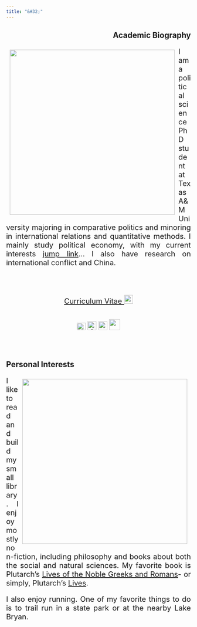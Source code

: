 ```yaml
---
title: "&#32;"
---
```

<head> <meta Nicholas Norfleet Ray/>
  <!-- Google tag (gtag.js) -->
  <script async src="https://www.googletagmanager.com/gtag/js?id=G-2BJ6GPSDGY"></script>
  <script>
    window.dataLayer = window.dataLayer || [];
    function gtag(){dataLayer.push(arguments);}
    gtag('js', new Date());
    gtag('config', 'G-2BJ6GPSDGY');
  </script>
  <meta Political Science/>
  <meta Texas A&M University/>
</head>
<section>
<h1 align="right"> Academic Biography </h1>
  <p> <img src="index_files/Self-Portrait.jpg" style="float:left;padding:10px;width:450px;height:450px;">
  </p>
  <p align="justify" style = "font-size:20px;margin-bottom:2cm;"> I am a political science PhD student at Texas A&M University majoring in comparative politics and minoring in international relations and quantitative methods. I mainly study political economy, with my current interests <a href="https://nicholasnray.com/research.html#div_id">jump link</a>... I also have research on international conflict and China. </p>
  <p align="center" style = "font-size:20px;margin-bottom:1cm;"><a href=index_files/Ray_CV.pdf>Curriculum Vitae <img src="index_files/cv.png" style="width:24px;height:24px;"></a> </p>
  <p align="center" style = "font-size:20px;margin-bottom:2cm;">
  <a href = "mailto: nnray@tamu.edu"> <img src="index_files/gmail.png" style="width:24px;height:20px;"></a>
  <a href=https://orcid.org/0000-0003-2766-9567><img alt="ORCID logo" src="https://info.orcid.org/wp-content/uploads/2019/11/orcid_24x24.png" width="24" height="24"/></a>
  <a href=https://scholar.google.com/citations?hl=en&user=d9-Ls4YAAAAJ> <img src="index_files/googlescholar.png" style="width:24px;height:24px;"></a>
  <a href=https://bush.tamu.edu/pols/degrees/phd/nray/> <img src="index_files/TAM-LogoBox.png" style="width:30px;height:30px;"></a>
  </p>
</section>
  
<section>
<h1 align="left"> Personal Interests </h1>
  <p> <img src="index_files/Books.jpg" style="float:right;padding:10px;width:450px;height:450px">
  </p>
  <p align="justify" style="font-size:20px;"> I like to read and build my small library. I enjoy mostly non-fiction, including philosophy and books about both the social and natural sciences. My favorite book is Plutarch's <a href=https://penelope.uchicago.edu/Thayer/e/roman/texts/plutarch/lives/home.html><u>Lives of the Noble Greeks and Romans</u></a>- or simply, Plutarch's <u>Lives</u>.
  </p>
  <p align="justify" style="font-size:20px;"> I also enjoy running. One of my favorite things to do is to trail run in a state park or at the nearby Lake Bryan.
  </p>
</section>
